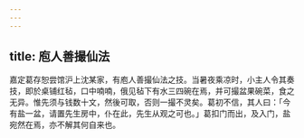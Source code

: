 ```yaml
---
---
---
```

title: 庖人善撮仙法
---



嘉定葛存恕尝馆沪上沈某家，有庖人善撮仙法之技。当暑夜乘凉时，小主人令其奏技，即於桌铺红毡，口中喃喃，俄见毡下有水三四碗在焉，并可撮盆果碗菜，食之无异。惟先须与钱数十文，然後可取，否则一撮不灵矣。葛初不信，其人曰：「今有盐一盆，请置先生房中，仆在此，先生从观之可也。」葛扣门而出，及入门，盐宛然在焉，亦不解其何自来也。